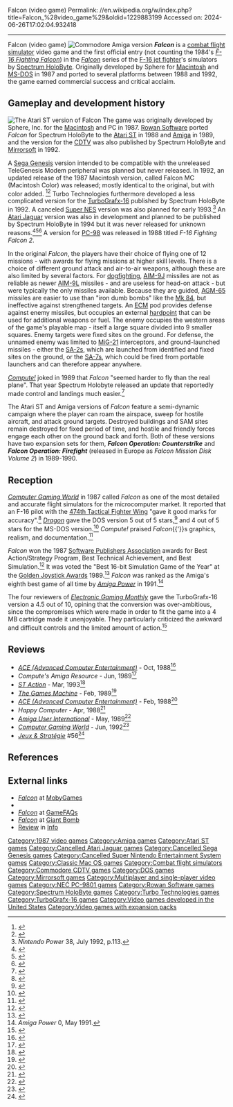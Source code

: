 Falcon (video game)
Permalink: //en.wikipedia.org/w/index.php?title=Falcon_%28video_game%29&oldid=1229883199
Accessed on: 2024-06-26T17:02:04.932418



------
Falcon (video game)
{{Infobox video game
|title       = Falcon
|image       = MS-DOS Falcon cover art.jpg
|caption     = North American cover art by Chris Butler and William Ervin
|developer   = Sphere, Inc.<br />[[Rowan Software]] <small>(Amiga, ST)</small><br />Turbo Technologies <small>(TG-16)</small>
|publisher   = [[Spectrum HoloByte]]<br />[[Mirrorsoft]] <small>(Amiga, CDTV, ST)</small>
|designer    = [[Gilman Louie]]<br />Mark Johnson
|artist      = Bob Coston<br />Jody Sather<br />Jeff Stokol
|series      = ''[[Falcon (series)|Falcon]]''
|platforms   = [[Macintosh 128K|Macintosh]], [[MS-DOS]], [[Amiga]], [[Atari ST]], [[PC-98]], [[Commodore CDTV]], [[TurboGrafx-16]]
|released    = [[1987 in video gaming|1987]] (Mac, DOS)<br>[[1988 in video gaming|1988]]–[[1992 in video gaming|1992]] (ports)
|genre       = [[Combat flight simulator]]
|modes       = [[Single-player video game|Single-player]], [[Multiplayer video game|multiplayer]]<br /><small>(up to two players via link-up)</small>
}}
[[File:Falcon (Amiga disk).jpg|thumb|Commodore Amiga version]]
'''''Falcon''''' is a [[combat flight simulator]] video game and the first official entry (not counting the 1984's ''[[Falcon (series)#F-16 Fighting Falcon|F-16 Fighting Falcon]]'') in the ''[[Falcon (series)|Falcon]]'' series of the [[F-16 Fighting Falcon|F-16 jet fighter]]'s simulators by [[Spectrum HoloByte]]. Originally developed by Sphere for [[Macintosh 128K|Macintosh]] and [[MS-DOS]] in 1987 and ported to several platforms between 1988 and 1992, the game earned commercial success and critical acclaim.

==Gameplay and development history==
[[Image:Falcon 1.0 in-game screenshot (Atari ST).png|thumb|left|The [[Atari ST]] version of ''Falcon'']]
The game was originally developed by Sphere, Inc. for the [[Macintosh]] and PC in 1987. [[Rowan Software]] ported ''Falcon'' for Spectrum HoloByte to the [[Atari ST]] in 1988 and [[Amiga]] in 1989, and the version for the [[Commodore CDTV|CDTV]] was also published by Spectrum HoloByte and [[Mirrorsoft]] in 1992.

A [[Sega Genesis]] version intended to be compatible with the unreleased TeleGenesis Modem peripheral was planned but never released. In 1992, an updated release of the 1987 Macintosh version, called Falcon MC (Macintosh Color) was released; mostly identical to the original, but with color added. <ref name="CEv8i3">{{cite magazine|url=https://retrocdn.net/index.php?title=File:ComputerEntertainer_US_Vol.8_03.pdf&page=11|title=The Video Game Update - Sega Genesis: 16-Bit Sophistication for Gamers - Gaming-by-phone / Third-Party Support for Genesis|magazine=[[Computer Entertainer]]|volume=8|issue=3|date=June 1989|page=11}}</ref><ref name="EGM3c3">{{cite magazine|last=Harris|first=Steve|url=https://archive.org/stream/Electronic_Gaming_Monthly_03#page/n66/mode/1up|title=Outpost: Genesis — GENESIS SIZZLES AT CES!!! A Dozen New 16-Bit Game Titles Debut at Summer Show - Will the Momentum Continue?|magazine=[[Electronic Gaming Monthly]]|issue=3|publisher=Sendai Publishing|date=September 1989|pages=64–67}}</ref> Turbo Technologies furthermore developed a less complicated version for the [[TurboGrafx-16]] published by Spectrum HoloByte in 1992. A canceled [[Super NES]] version was also planned for early 1993.<ref>''Nintendo Power'' 38, July 1992, p.113.</ref> An [[Atari Jaguar]] version was also in development and planned to be published by Spectrum HoloByte in 1994 but it was never released for unknown reasons.<ref>{{cite magazine|url=http://download.abandonware.org/magazines/Generation%204/generation4_numero064/gen4%20-%20n64%20-mars%201994%20-%20page%20033.jpg|title=News - La Jaguar ronronne - On attend sur Jaguar|magazine=[[:fr:Gen4|Génération 4]]|issue=64|publisher=Computec Media France|date=March 1994|page=33|lang=fr|access-date=2018-09-22|archive-url=https://web.archive.org/web/20180922024904/http://download.abandonware.org/magazines/Generation%204/generation4_numero064/gen4%20-%20n64%20-mars%201994%20-%20page%20033.jpg|archive-date=2018-09-22|url-status=live}}</ref><ref>{{cite magazine|url=https://retrocdn.net/index.php?title=File%3AVideoGames_DE_1994-05.pdf&page=75|title=Warpzone - Demnächst für Eure Konsolen|magazine=[[:de:Video Games|Video Games]]|issue=30|publisher=Future-Verlag|date=May 1994|page=79|lang=de|access-date=2018-09-22|archive-url=https://web.archive.org/web/20180804201620/https://retrocdn.net/index.php?title=File%3AVideoGames_DE_1994-05.pdf&page=75|archive-date=2018-08-04|url-status=live}}</ref><ref>{{cite magazine|url=https://retrocdn.net/index.php?title=File%3AVideoGames_DE_1994-07.pdf&page=32|title=Warpzone - Jaguar - Angekündigte Jaguar-Spiele|magazine=[[:de:Video Games|Video Games]]|issue=32|publisher=Future-Verlag|date=July 1994|page=32|lang=de|access-date=2018-09-22|archive-url=https://web.archive.org/web/20180804201143/https://retrocdn.net/index.php?title=File%3AVideoGames_DE_1994-07.pdf&page=32|archive-date=2018-08-04|url-status=live}}</ref> A version for [[PC-98]] was released in 1988 titled ''F-16 Fighting Falcon 2''.

In the original ''Falcon'', the players have their choice of flying one of 12 missions - with awards for flying missions at higher skill levels. There is a choice of different ground attack and air-to-air weapons, although these are also limited by several factors. For [[dogfight]]ing, [[AIM-9 Sidewinder#Air Force AIM-9E/J/N/P|AIM-9J]] missiles are not as reliable as newer [[AIM-9 Sidewinder#AIM-9L|AIM-9L]] missiles - and are useless for head-on attack - but were typically the only missiles available. Because they are guided, [[AGM-65]] missiles are easier to use than "iron dumb bombs" like the [[Mk 84]], but ineffective against strengthened targets. An [[Electronic countermeasure|ECM]] pod provides defense against enemy missiles, but occupies an external [[hardpoint]] that can be used for additional weapons or fuel. The enemy occupies the western areas of the game's playable map - itself a large square divided into 9 smaller squares. Enemy targets were fixed sites on the ground. For defense, the unnamed enemy was limited to [[MiG-21]] interceptors, and ground-launched missiles - either the [[SA-2]]s, which are launched from identified and fixed sites on the ground, or the [[SA-7]]s, which could be fired from portable launchers and can therefore appear anywhere.

''[[Compute!]]'' joked in 1989 that ''Falcon'' "seemed harder to fly than the real plane". That year Spectrum Holobyte released an update that reportedly made control and landings much easier.<ref name="atkin198911">{{cite news | url=https://archive.org/stream/1989-11-compute-magazine/Compute_Issue_114_1989_Nov#page/n19/mode/2up | title=Compute! Specific / Amiga | work=Compute! | date=November 1989 | accessdate=11 November 2013 | author=Atkin, Denny | page=18}}</ref>

The Atari ST and Amiga versions of ''Falcon'' feature a semi-dynamic campaign where the player can roam the airspace, sweep for hostile aircraft, and attack ground targets. Destroyed buildings and SAM sites remain destroyed for fixed period of time, and hostile and friendly forces engage each other on the ground back and forth. Both of these versions have two expansion sets for them, '''''Falcon Operation: Counterstrike''''' and '''''Falcon Operation: Firefight''''' (released in Europe as ''Falcon Mission Disk Volume 2'') in 1989-1990.

==Reception==
{{Video game reviews
| rev1 = ''[[Dragon (magazine)|Dragon]]''
| rev1Score = {{rating|5|5}} (DOS)<ref name="Dragon132" /><br />{{rating|4|5}} (MS-DOS)<ref name="Dragon142" />
| rev2 = ''[[Electronic Gaming Monthly]]''
| rev2Score = 4.5/10 (TurboGrafx-16)<ref name=EGM />
| award1Pub = [[Golden Joystick Awards]]
| award1 = Best 16-bit Simulation Game of the Year (1989)<ref name=goldjoystick />
| award2Pub = [[Software Publishers Association]]
| award2 = Best Action/Strategy Program, Best Technical Achievement, Best Simulation (1987)<ref name="cgw198805" />
}}

''[[Computer Gaming World]]'' in 1987 called ''Falcon'' as one of the most detailed and accurate flight simulators for the microcomputer market. It reported that an F-16 pilot with the [[474th Tactical Fighter Wing]] "gave it good marks for accuracy".<ref name="carey198802">{{cite magazine | title=Falcon / Spectrum HoloByte's F-16 Fighter Simulation | magazine=[[Computer Gaming World]] | issue=44 | date=February 1988 | url=http://www.cgwmuseum.org/galleries/issues/cgw_44.pdf | accessdate=23 April 2016| last=Carey | first=Regan | page=28}}</ref> ''[[Dragon (magazine)|Dragon]]'' gave the DOS version 5 out of 5 stars,<ref name="Dragon132">{{cite journal|title=The Role of Computers|last1=Lesser|last2=Lesser|last3=Lesser|first1=Hartley|first2=Patricia|first3=Kirk|journal=Dragon|issue=132|date=April 1988|pages=80–85|url=https://archive.org/stream/DragonMagazine260_201801/DragonMagazine132#page/n85/mode/2up}}</ref> and 4 out of 5 stars for the MS-DOS version.<ref name="Dragon142">{{cite journal|title=The Role of Computers |last1=Lesser| last2=Lesser| last3=Lesser |first1=Hartley |first2=Patricia |first3=Kirk|journal=Dragon|issue=142|date=February 1989|pages=42–51|url=https://archive.org/stream/DragonMagazine260_201801/DragonMagazine142#page/n47/mode/2up}}</ref> ''Compute!'' praised ''Falcon''{{'}}s graphics, realism, and documentation.<ref name="hudson198807">{{cite news | url= https://archive.org/stream/1988-07-compute-magazine/Compute_Issue_098_1988_Jul#page/n67/mode/2up | title=Falcon | work=Compute! | date=July 1988 | accessdate=10 November 2013 | author=Hudson, Steve | page=56}}</ref>

''Falcon'' won the 1987 [[Software Publishers Association]] awards for Best Action/Strategy Program, Best Technical Achievement, and Best Simulation.<ref name="cgw198805">{{cite magazine | title=Computer Entertainment Industry Shines in 1987 Excellence in Software Awards | magazine=[[Computer Gaming World]] | issue=47 | date=May 1988 | url=http://www.cgwmuseum.org/galleries/issues/cgw_47.pdf | accessdate=23 April 2016 | page=8 | archive-url=https://web.archive.org/web/20161223072933/http://www.cgwmuseum.org/galleries/issues/cgw_47.pdf | archive-date=2016-12-23 | url-status=live}}</ref> It was voted the "Best 16-bit Simulation Game of the Year" at the [[Golden Joystick Awards]] 1989.<ref name=goldjoystick>{{cite web|url=http://www.worldofspectrum.org/showmag.cgi?mag=C+VG/Issue092/Pages/CVG09200062.jpg |title=Archive - Magazine viewer |publisher=World of Spectrum |date= |accessdate=2014-02-04}}</ref> ''Falcon'' was ranked as the Amiga's eighth best game of all time by ''[[Amiga Power]]'' in 1991.<ref>''Amiga Power'' 0, May 1991.</ref>

The four reviewers of ''[[Electronic Gaming Monthly]]'' gave the TurboGrafx-16 version a 4.5 out of 10, opining that the conversion was over-ambitious, since the compromises which were made in order to fit the game into a 4 MB cartridge made it unenjoyable. They particularly criticized the awkward and difficult controls and the limited amount of action.<ref name=EGM>{{cite magazine|title=Review Crew: Falcon|magazine=[[Electronic Gaming Monthly]]|issue=36|publisher=Sendai Publishing|date=July 1992|page=24|url=https://archive.org/details/Electronic_Gaming_Monthly_036|access-date=2018-03-03|archive-url=https://web.archive.org/web/20180729080951/https://archive.org/details/Electronic_Gaming_Monthly_036|archive-date=2018-07-29|url-status=live}}</ref>

==Reviews==
*''[[ACE (Advanced Computer Entertainment)]]'' - Oct, 1988<ref>{{Cite web|url=https://archive.org/details/ace-magazine-13/page/n48/mode/2up|title = ACE Magazine Issue 13|date = October 1988}}</ref>
*''Compute's Amiga Resource'' - Jun, 1989<ref>{{Cite web|url=https://archive.org/details/COMPUTEs_Amiga_Resource_Volume_1_Number_2_1989-06_COMPUTE_Publications_US/page/n61/mode/2up|title = COMPUTE!'s Amiga Resource - Volume 1 Number 2 (1989-06)(COMPUTE! Publications)(US)|date = June 1989}}</ref>
*''[[ST Action]]'' - Mar, 1993<ref>{{cite web|url=http://www.atarimania.com/mags/hi_res/atari_st_action_59_63.jpg|title=Atari ST Action|website=atarimania.com|access-date=6 March 2023}}</ref>
*''[[The Games Machine]]'' - Feb, 1989<ref>{{Cite web|url=https://archive.org/details/thegamesmachine-magazine-15/page/n57/mode/2up|title = The Games Machine Magazine Issue 15}}</ref>
*''[[ACE (Advanced Computer Entertainment)]]'' - Feb, 1988<ref>{{Cite web|url=https://archive.org/details/ace-magazine-05/page/n68/mode/2up|title = ACE Magazine Issue 05|date = February 1988}}</ref>
*''Happy Computer'' - Apr, 1988<ref>{{Cite web|url=https://www.kultboy.com/index.php?site=t&id=4502|title=Kultboy.com - DIE Kult-Seite über die alten Spiele-Magazine und Retro-Games!|website=www.kultboy.com|accessdate=7 March 2023}}</ref>
*''[[Amiga User International]]'' - May, 1989<ref>{{Cite web|url=http://amr.abime.net/review_7261|title = Falcon review from AUI Vol 3 No 5 (May 1989) - Amiga Magazine Rack}}</ref>
*''[[Computer Gaming World]]'' - Jun, 1992<ref>{{Cite web|url=https://www.cgwmuseum.org/galleries/index.php?year=1992&pub=2&id=95|title = CGW Museum - Galleries}}</ref>
*''[[:fr:Jeux et Stratégie|Jeux & Stratégie]]'' #56<ref>{{cite web | url=https://archive.org/details/jeux-et-strategie-56/page/72/mode/2up | title=Jeux & stratégie 56 | date=March 1989 }}</ref>

==References==
{{reflist}}

== External links ==
* [https://www.mobygames.com/game/falcon ''Falcon''] at [[MobyGames]]
* {{abime|id=486}}
* [https://gamefaqs.gamespot.com/pc/180604-falcon ''Falcon''] at [[GameFAQs]]
* [https://www.giantbomb.com/falcon/3030-11453/ ''Falcon''] at [[Giant Bomb]]
*[https://archive.org/details/info-magazine-25/Info_Issue_25_1989_Mar_Apr/page/n49/mode/2up Review] in [[.info (magazine)|Info]]

{{Falcon series}}

{{DEFAULTSORT:Falcon (video game)}}
[[Category:1987 video games]]
[[Category:Amiga games]]
[[Category:Atari ST games]]
[[Category:Cancelled Atari Jaguar games]]
[[Category:Cancelled Sega Genesis games]]
[[Category:Cancelled Super Nintendo Entertainment System games]]
[[Category:Classic Mac OS games]]
[[Category:Combat flight simulators]]
[[Category:Commodore CDTV games]]
[[Category:DOS games]]
[[Category:Mirrorsoft games]]
[[Category:Multiplayer and single-player video games]]
[[Category:NEC PC-9801 games]]
[[Category:Rowan Software games]]
[[Category:Spectrum HoloByte games]]
[[Category:Turbo Technologies games]]
[[Category:TurboGrafx-16 games]]
[[Category:Video games developed in the United States]]
[[Category:Video games with expansion packs]]